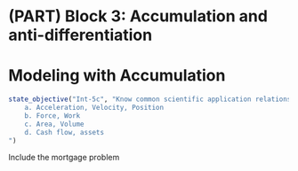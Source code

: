 # (PART) Block 3: Accumulation and anti-differentiation {.unnumbered}

# Modeling with Accumulation

::: {.objectives}
```r
state_objective("Int-5c", "Know common scientific application relationships between base functions and anti-derivatives:
    a. Acceleration, Velocity, Position
    b. Force, Work
    c. Area, Volume
    d. Cash flow, assets 
")
```
:::

Include the mortgage problem






    


